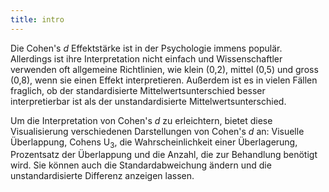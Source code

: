 ```yaml
---
title: intro
---
```


Die Cohen's *d* Effektstärke ist in der Psychologie immens populär.
Allerdings ist ihre Interpretation nicht einfach und Wissenschaftler
verwenden oft allgemeine Richtlinien, wie klein (0,2), mittel (0,5)
und gross (0,8), wenn sie einen Effekt interpretieren. Außerdem ist es
in vielen Fällen fraglich, ob der standardisierte
Mittelwertsunterschied besser interpretierbar ist als der
unstandardisierte Mittelwertsunterschied.

Um die Interpretation von Cohen's *d* zu erleichtern, bietet diese
Visualisierung verschiedenen Darstellungen von Cohen's *d* an:
Visuelle Überlappung, Cohens U<sub>3</sub>, die Wahrscheinlichkeit
einer Überlagerung, Prozentsatz der Überlappung und die Anzahl, die
zur Behandlung benötigt wird. Sie können auch die Standardabweichung
ändern und die unstandardisierte Differenz anzeigen lassen.





